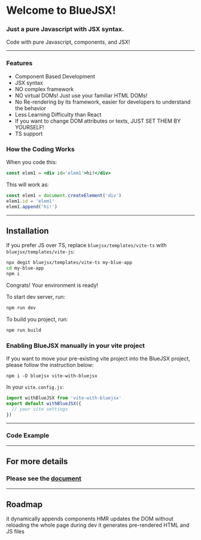 
<div class='center'>

<AnimationLogo id='logo'/>

#  Welcome to BlueJSX!

### Just a pure Javascript with JSX syntax.

Code with pure Javascript, components, and JSX!
</div>

---

### Features
- Component Based Development
- JSX syntax
- NO complex framework
- NO virtual DOMs! Just use your familiar HTML DOMs!
- No Re-rendering by its framework, easier for developers to understand the behavior
- Less Learning Difficulty than React
- If you want to change DOM attributes or texts, JUST SET THEM BY YOURSELF!
- TS support



### How the Coding Works
When you code this:
```jsx
const elem1 = <div id='elem1'>hi!</div>
```
This will work as:
```js
const elem1 = document.createElement('div')
elem1.id = 'elem1'
elem1.append('hi!')
```

---


## Installation

If you prefer JS over TS, replace `bluejsx/templates/vite-ts` with `bluejsx/templates/vite-js`:
```sh
npx degit bluejsx/templates/vite-ts my-blue-app
cd my-blue-app
npm i
```
Congrats! Your environment is ready!


To start dev server, run:

```sh
npm run dev
```

To build you project, run:

```sh
npm run build
```

### Enabling BlueJSX manually in your vite project
If you want to move your pre-existing vite project into the BlueJSX project, please follow the instruction below:

```
npm i -D bluejsx vite-with-bluejsx
```

In your `vite.config.js`:

```js
import withBlueJSX from 'vite-with-bluejsx'
export default withBlueJSX({
  // your vite settings
})
```



---

### Code Example






<ExampleEditor code={exampleCode} />


---

## For more details 

### Please see the [document](./docs/)


---


## Roadmap

<Roadmap>
  <Milestone title='BlueJSX processor' status='done'>
    it dynamically appends components
  </Milestone>
  <Milestone title='Vite.js HMR Plugin' status='experimental'>
    HMR updates the DOM without reloading the whole page during dev
  </Milestone>
  <Milestone title='SSG builder' status='future'>
    it generates pre-rendered HTML and JS files
  </Milestone>
</Roadmap>
